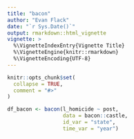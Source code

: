 ```yaml
---
title: "bacon"
author: "Evan Flack"
date: "`r Sys.Date()`"
output: rmarkdown::html_vignette
vignette: >
  %\VignetteIndexEntry{Vignette Title}
  %\VignetteEngine{knitr::rmarkdown}
  %\VignetteEncoding{UTF-8}
---
```


```r
knitr::opts_chunk$set(
  collapse = TRUE,
  comment = "#>"
)
```

```r
df_bacon <- bacon(l_homicide ~ post,
                  data = bacon::castle,
                  id_var = "state",
                  time_var = "year")
```
